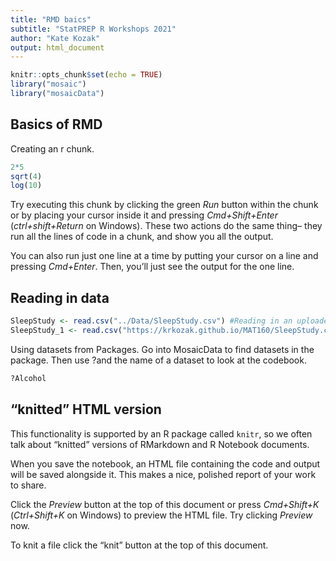 ```yaml
---
title: "RMD baics"
subtitle: "StatPREP R Workshops 2021"
author: "Kate Kozak"
output: html_document
---
```


```r
knitr::opts_chunk$set(echo = TRUE)
library("mosaic")
library("mosaicData")
```

## Basics of RMD

Creating an r chunk. 

```r
2*5
sqrt(4)
log(10)
```


Try executing this chunk by clicking the green *Run* button within the chunk or by placing your cursor inside it and pressing *Cmd+Shift+Enter* (*ctrl+shift+Return* on Windows). These two actions do the same thing-- they run all the lines of code in a chunk, and show you all the output.

You can also run just one line at a time by putting your cursor on a line and pressing *Cmd+Enter*. Then, you'll just see the output for the one line. 


## Reading in data

```r
SleepStudy <- read.csv("../Data/SleepStudy.csv") #Reading in an uploaded dataset
SleepStudy_1 <- read.csv("https://krkozak.github.io/MAT160/SleepStudy.csv") #Reading in a github dataset
```

Using datasets from Packages. Go into MosaicData to find datasets in the package. Then use ?and the name of a dataset to look at the codebook.

```r
?Alcohol
```

## "knitted" HTML version

This functionality is supported by an R package called `knitr`, so we often talk about "knitted" versions of RMarkdown and R Notebook documents. 

When you save the notebook, an HTML file containing the code and output will be saved alongside it. This makes a nice, polished report of your work to share.

Click the *Preview* button at the top of this document or press *Cmd+Shift+K* (*Ctrl+Shift+K* on Windows) to preview the HTML file. Try clicking *Preview* now.

To knit a file click the "knit" button at the top of this document.


